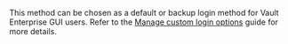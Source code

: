 <Tip title="Supports custom GUI login">

This method can be chosen as a default or backup login method for Vault Enterprise GUI users. 
Refer to the [Manage custom login options](/vault/docs/ui/custom-login) guide for more details. 

</Tip>
